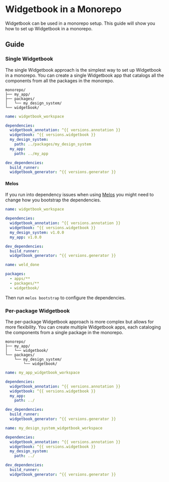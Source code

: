 # Widgetbook in a Monorepo

Widgetbook can be used in a monorepo setup. This guide will show you how to set up Widgetbook in a monorepo.

## Guide

### Single Widgetbook

The single Widgetbook approach is the simplest way to set up Widgetbook in a monorepo. You can create a single Widgetbook app that catalogs all the components from all the packages in the monorepo.

```
monorepo/
├── my_app/
├── packages/
│   └── my_design_system/
└── widgetbook/
```

```yaml title="widgetbook/pubspec.yaml"
name: widgetbook_workspace

dependencies:
  widgetbook_annotation: ^{{ versions.annotation }}
  widgetbook: ^{{ versions.widgetbook }}
  my_design_system:
    path: ../packages/my_design_system
  my_app:
    path: ../my_app

dev_dependencies:
  build_runner:
  widgetbook_generator: ^{{ versions.generator }}
```

#### Melos

If you run into dependency issues when using [Melos](https://melos.invertase.dev/) you might need to change how you bootstrap the dependencies.

```yaml title="widgetbook/pubspec.yaml"
name: widgetbook_workspace

dependencies:
  widgetbook_annotation: ^{{ versions.annotation }}
  widgetbook: ^{{ versions.widgetbook }}
  my_design_system: v1.0.0
  my_app: v1.0.0

dev_dependencies:
  build_runner:
  widgetbook_generator: ^{{ versions.generator }}
```

```yaml title="melos.yaml"
name: weld_done

packages:
  - apps/**
  - packages/**
  - widgetbook/
```

Then run `melos bootstrap` to configure the dependencies.

### Per-package Widgetbook

The per-package Widgetbook approach is more complex but allows for more flexibility. You can create multiple Widgetbook apps, each cataloging the components from a single package in the monorepo.

```
monorepo/
├── my_app/
│   └── widgetbook/
└── packages/
    └── my_design_system/
        └── widgetbook/
```

```yaml title="my_app/widgetbook/pubspec.yaml"
name: my_app_widgetbook_workspace

dependencies:
  widgetbook_annotation: ^{{ versions.annotation }}
  widgetbook: ^{{ versions.widgetbook }}
  my_app:
    path: ../

dev_dependencies:
  build_runner:
  widgetbook_generator: ^{{ versions.generator }}
```

```yaml title="packages/my_design_system/widgetbook/pubspec.yaml"
name: my_design_system_widgetbook_workspace

dependencies:
  widgetbook_annotation: ^{{ versions.annotation }}
  widgetbook: ^{{ versions.widgetbook }}
  my_design_system:
    path: ../

dev_dependencies:
  build_runner:
  widgetbook_generator: ^{{ versions.generator }}
```

